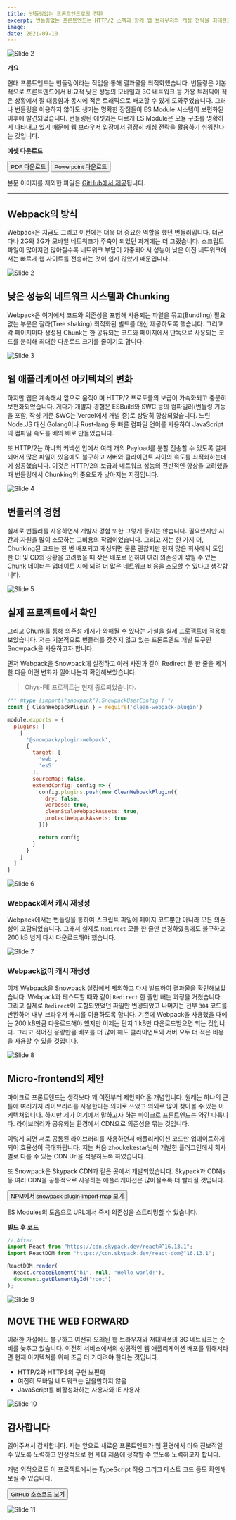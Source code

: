 ```yaml
---
title: 번들링없는 프론트엔드로의 전환
excerpt: 번들링없는 프론트엔드는 HTTP/2 스펙과 함께 웹 브라우저의 캐싱 전략을 최대한으로 끌어올릴 수 있게 해줍니다.
image:
date: 2021-09-10
---
```


![Slide 2](/images/blog/unbundled-frontend/1.webp)

**개요**

현대 프론트엔드는 번들링이라는 작업을 통해 결과물을 최적화했습니다.
번들링은 기본적으로 프론트엔드에서 비교적 낮은 성능의 모바일과 3G 네트워크 등 가용 트래픽이 적은 상황에서 잘 대응함과 동시에 적은 트래픽으로 배포할 수 있게 도와주었습니다.
그러나 번들링을 이용하지 않아도 생기는 명확한 장점들이 ES Module 시스템이 보편화된 이후에 발견되었습니다.
번들링된 에셋과는 다르게 ES Module은 모듈 구조를 명확하게 나타내고 있기 때문에 웹 브라우저 입장에서 굉장히 캐싱 전략을 활용하기 쉬워진다는 것입니다.

**에셋 다운로드**

<Button theme='black' icon={MdFileDownload} href='https://github.com/seia-soto/presentation-unbundled-code-splitting-strategy/raw/main/Unbundled%20code%20splitting%20strategy.pdf' left download>PDF 다운로드</Button>
<Button theme='black' icon={MdFileDownload} href='https://github.com/seia-soto/presentation-unbundled-code-splitting-strategy/raw/main/Unbundled%20code%20splitting%20strategy.pptx' left download>Powerpoint 다운로드</Button>

본문 이미지를 제외한 파일은 [GitHub에서 제공](https://github.com/seia-soto/presentation-unbundled-code-splitting-strategy)됩니다.

----

## Webpack의 방식

Webpack은 지금도 그리고 이전에는 더욱 더 중요한 역할을 했던 번들러입니다.
더군다나 2G와 3G가 모바일 네트워크가 주축이 되었던 과거에는 더 그랬습니다.
스크립트 파일이 많아지면 많아질수록 네트워크 부담이 가중되어서 성능이 낮은 이전 네트워크에서는 빠르게 웹 사이트를 전송하는 것이 쉽지 않았기 때문입니다.

![Slide 2](/images/blog/unbundled-frontend/2.webp)

## 낮은 성능의 네트워크 시스템과 Chunking

Webpack은 여기에서 코드와 의존성을 포함해 사용되는 파일을 묶고(Bundling) 필요없는 부분은 잘라(Tree shaking) 최적화된 빌드를 대신 제공하도록 했습니다.
그리고 각 페이지마다 생성된 Chunk는 한 공유되는 코드와 페이지에서 단독으로 사용되는 코드를 분리해 최대한 다운로드 크기를 줄이기도 합니다.

![Slide 3](/images/blog/unbundled-frontend/3.webp)

## 웹 애플리케이션 아키텍쳐의 변화

하지만 웹은 계속해서 앞으로 움직이며 HTTP/2 프로토콜의 보급이 가속화되고 충분히 보편화되었습니다.
게다가 개발자 경험은 ESBuild와 SWC 등의 컴파일러(번들링 기능을 포함, 작성 기준 SWC는 Vercel에서 개발 중)로 상당히 향상되었습니다.
느린 Node.JS 대신 Golang이나 Rust-lang 등 빠른 컴파일 언어를 사용하여 JavaScript의 컴파일 속도를 배의 배로 만들었습니다.

또 HTTP/2는 하나의 커넥션 안에서 여러 개의 Payload를 분할 전송할 수 있도록 설계되어서 많은 파일이 있음에도 불구하고
서버와 클라이언트 사이의 속도를 최적화하는데에 성공했습니다.
이것은 HTTP/2의 보급과 네트워크 성능의 전반적인 향상을 고려했을 때 번들링에서 Chunking의 중요도가 낮아지는 지점입니다.

![Slide 4](/images/blog/unbundled-frontend/4.webp)

## 번들러의 경험

실제로 번들러를 사용하면서 개발자 경험 또한 그렇게 좋지는 않습니다.
필요했지만 시간과 자원을 많이 소모하는 고비용의 작업이었습니다.
그리고 저는 한 가지 더, Chunking된 코드는 한 번 배포되고 캐싱되면 물론 괜찮지만 현재 많은 회사에서 도입한 CI 및 CD의 상황을 고려했을 때
잦은 배포로 인하여 여러 의존성이 섞일 수 있는 Chunk 데이터는 업데이트 시에 되려 더 많은 네트워크 비용을 소모할 수 있다고 생각합니다.

![Slide 5](/images/blog/unbundled-frontend/5.webp)

## 실제 프로젝트에서 확인

그리고 Chunk를 통해 의존성 캐시가 와해될 수 있다는 가설을 실제 프로젝트에 적용해보았습니다.
저는 기본적으로 번들러를 갖추지 않고 있는 프론트엔드 개발 도구인 Snowpack을 사용하고자 합니다.

먼저 Webpack을 Snowpack에 설정하고 아래 사진과 같이 Redirect 문 한 줄을 제거한 다음 어떤 변화가 일어나는지 확인해보았습니다.

> Ohys-FE 프로젝트는 현재 종료되었습니다.

```javascript
/** @type {import("snowpack").SnowpackUserConfig } */
const { CleanWebpackPlugin } = require('clean-webpack-plugin')

module.exports = {
  plugins: [
    [
      '@snowpack/plugin-webpack',
      {
        target: [
          'web',
          'es5'
        ],
        sourceMap: false,
        extendConfig: config => {
          config.plugins.push(new CleanWebpackPlugin({
            dry: false,
            verbose: true,
            cleanStaleWebpackAssets: true,
            protectWebpackAssets: true
          }))

          return config
        }
      }
    ]
  ]
}
```

![Slide 6](/images/blog/unbundled-frontend/6.webp)

### Webpack에서 캐시 재생성

Webpack에서는 번들링을 통하여 스크립트 파일에 페이지 코드뿐만 아니라 모든 의존성이 포함되었습니다.
그래서 실제로 `Redirect` 모듈 한 줄만 변경하였음에도 불구하고 200 kB 넘게 다시 다운로드해야 했습니다.

![Slide 7](/images/blog/unbundled-frontend/7.webp)

### Webpack없이 캐시 재생성

이제 Webpack을 Snowpack 설정에서 제외하고 다시 빌드하여 결과물을 확인해보았습니다.
Webpack과 테스트할 때와 같이 `Redirect` 한 줄만 빼는 과정을 거쳤습니다.
그리고 실제로 `Redirect`이 포함되었었던 파일만 변경되었고 나머지는 전부 `304` 코드를 반환하며 내부 브라우저 캐시를 이용하도록 합니다.
기존에 Webpack을 사용했을 때에는 200 kB만큼 다운로드해야 했지만 이제는 단지 1 kB만 다운로드받으면 되는 것입니다.
그리고 적어진 용량만큼 배포를 더 많이 해도 클라이언트와 서버 모두 더 적은 비용을 사용할 수 있을 것입니다.

![Slide 8](/images/blog/unbundled-frontend/8.webp)

## Micro-frontend의 제안

마이크로 프론트엔드는 생각보다 꽤 이전부터 제안되어온 개념입니다.
원래는 하나의 큰 틀에 여러가지 라이브러리를 사용한다는 의미로 쓰였고 의외로 많이 찾아볼 수 있는 아키텍쳐입니다.
하지만 제가 여기에서 말하고자 하는 마이크로 프론트엔드는 약간 다릅니다.
라이브러리가 공유되는 환경에서 CDN으로 의존성을 묶는 것입니다.

이렇게 되면 서로 공통된 라이브러리를 사용하면서 애플리케이션 코드만 업데이트하게 되어 효율성이 극대화됩니다.
저는 처음 zhoukekestar님이 개발한 플러그인에서 회사별로 다를 수 있는 CDN Url을 적용하도록 하였습니다.

또 Snowpack은 Skypack CDN과 같은 곳에서 개발되었습니다.
Skypack과 CDNjs 등 여러 CDN을 공통적으로 사용하는 애플리케이션은 많아질수록 더 빨라질 것입니다.

<Button theme='black' icon={MdArrowForward} href='https://www.npmjs.com/package/snowpack-plugin-import-map'>NPM에서 snowpack-plugin-import-map 보기</Button>

ES Modules의 도움으로 URL에서 즉시 의존성을 스트리밍할 수 있습니다.

**빌드 후 코드**

```javascript
// After
import React from "https://cdn.skypack.dev/react@^16.13.1";
import ReactDOM from "https://cdn.skypack.dev/react-dom@^16.13.1";

ReactDOM.render(
  React.createElement("h1", null, "Hello world!"),
  document.getElementById("root")
);
```

![Slide 9](/images/blog/unbundled-frontend/9.webp)

## MOVE THE WEB FORWARD

이러한 가설에도 불구하고 여전히 오래된 웹 브라우저와 저대역폭의 3G 네트워크는 준비를 늦추고 있습니다.
여전히 서비스에서의 성공적인 웹 애플리케이션 배포를 위해서라면 현재 아키텍쳐를 위해 조금 더 기다려야 한다는 것입니다.

- HTTP/2와 HTTPS의 구현 보편화
- 여전히 모바일 네트워크는 믿을만하지 않음
- JavaScript를 비활성화하는 사용자와 IE 사용자

![Slide 10](/images/blog/unbundled-frontend/10.webp)

## 감사합니다

읽어주셔서 감사합니다.
저는 앞으로 새로운 프론트엔드가 웹 환경에서 더욱 진보적일 수 있도록 노력하고 안정적으로 현 세대 제품에 정착할 수 있도록 노력하고자 합니다.

개념 외적으로도 이 프로젝트에서는 TypeScript 적용 그리고 테스트 코드 등도 확인해보실 수 있습니다.

<Button theme='black' icon={MdArrowForward} href='https://github.com/seia-soto/snowpack-plugin-import-map'>GitHub 소스코드 보기</Button>

![Slide 11](/images/blog/unbundled-frontend/11.webp)
